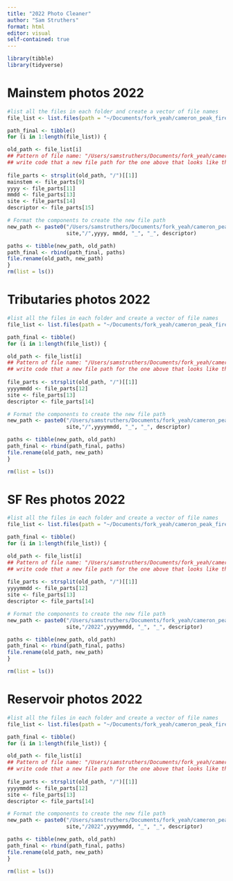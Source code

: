 ```yaml
---
title: "2022 Photo Cleaner"
author: "Sam Struthers"
format: html
editor: visual
self-contained: true
---
```

```r
library(tibble)
library(tidyverse)
```

# Mainstem photos 2022
```r


#list all the files in each folder and create a vector of file names
file_list <- list.files(path = "~/Documents/fork_yeah/cameron_peak_fire_study/data/CPF_Site_Photos/2O22/Mainstem/2022/", full.names = TRUE, recursive = TRUE)

path_final <- tibble()
for (i in 1:length(file_list)) {

old_path <- file_list[i]
## Pattern of file name: "/Users/samstruthers/Documents/fork_yeah/cameron_peak_fire_study/data/CPF_Site_Photos/2O22/Mainstem/YYYY/MMDD/SITE/Descriptor.jpg" 
## write code that a new file path for the one above that looks like this: "/Users/samstruthers/Documents/fork_yeah/cameron_peak_fire_study/data/CPF_Site_Photos/2O22/Mainstem_fixed/YYYYMMDD_SITE_Descriptor.jpg"
 
file_parts <- strsplit(old_path, "/")[[1]]
mainstem <- file_parts[9]
yyyy <- file_parts[11]
mmdd <- file_parts[13]
site <- file_parts[14]
descriptor <- file_parts[15]

# Format the components to create the new file path
new_path <- paste0("/Users/samstruthers/Documents/fork_yeah/cameron_peak_fire_study/data/CPF_Site_Photos/2O22/Mainstem_fixed/",
                   site,"/",yyyy, mmdd, "_", "_", descriptor)

paths <- tibble(new_path, old_path)
path_final <- rbind(path_final, paths)
file.rename(old_path, new_path)
}
rm(list = ls())
```


# Tributaries photos 2022
```r


#list all the files in each folder and create a vector of file names
file_list <- list.files(path = "~/Documents/fork_yeah/cameron_peak_fire_study/data/CPF_Site_Photos/2O22/Tributaries/", full.names = TRUE, recursive = TRUE)

path_final <- tibble()
for (i in 1:length(file_list)) {

old_path <- file_list[i]
## Pattern of file name: "/Users/samstruthers/Documents/fork_yeah/cameron_peak_fire_study/data/CPF_Site_Photos/2O22/Mainstem/YYYYMMDD/SITE/Descriptor.jpg" 
## write code that a new file path for the one above that looks like this: "/Users/samstruthers/Documents/fork_yeah/cameron_peak_fire_study/data/CPF_Site_Photos/2O22/Mainstem_fixed/YYYYMMDD_SITE_Descriptor.jpg"
 
file_parts <- strsplit(old_path, "/")[[1]]
yyyymmdd <- file_parts[12]
site <- file_parts[13]
descriptor <- file_parts[14]

# Format the components to create the new file path
new_path <- paste0("/Users/samstruthers/Documents/fork_yeah/cameron_peak_fire_study/data/CPF_Site_Photos/2O22/tribs_fixed/",
                   site,"/",yyyymmdd, "_", "_", descriptor)

paths <- tibble(new_path, old_path)
path_final <- rbind(path_final, paths)
file.rename(old_path, new_path)
}

rm(list = ls())
```

# SF Res photos 2022
```r


#list all the files in each folder and create a vector of file names
file_list <- list.files(path = "~/Documents/fork_yeah/cameron_peak_fire_study/data/CPF_Site_Photos/2O22/south_fork_reservoirs/", full.names = TRUE, recursive = TRUE)

path_final <- tibble()
for (i in 1:length(file_list)) {

old_path <- file_list[i]
## Pattern of file name: "/Users/samstruthers/Documents/fork_yeah/cameron_peak_fire_study/data/CPF_Site_Photos/2O22/Mainstem/YYYYMMDD/SITE/Descriptor.jpg" 
## write code that a new file path for the one above that looks like this: "/Users/samstruthers/Documents/fork_yeah/cameron_peak_fire_study/data/CPF_Site_Photos/2O22/Mainstem_fixed/YYYYMMDD_SITE_Descriptor.jpg"
 
file_parts <- strsplit(old_path, "/")[[1]]
yyyymmdd <- file_parts[12]
site <- file_parts[13]
descriptor <- file_parts[14]

# Format the components to create the new file path
new_path <- paste0("/Users/samstruthers/Documents/fork_yeah/cameron_peak_fire_study/data/CPF_Site_Photos/2O22/south_fork_fixed/",
                   site,"/2022",yyyymmdd, "_", "_", descriptor)

paths <- tibble(new_path, old_path)
path_final <- rbind(path_final, paths)
file.rename(old_path, new_path)
}

rm(list = ls())
```

# Reservoir photos 2022
```r


#list all the files in each folder and create a vector of file names
file_list <- list.files(path = "~/Documents/fork_yeah/cameron_peak_fire_study/data/CPF_Site_Photos/2O22/Reservoirs/", full.names = TRUE, recursive = TRUE)

path_final <- tibble()
for (i in 1:length(file_list)) {

old_path <- file_list[i]
## Pattern of file name: "/Users/samstruthers/Documents/fork_yeah/cameron_peak_fire_study/data/CPF_Site_Photos/2O22/Mainstem/YYYYMMDD/SITE/Descriptor.jpg" 
## write code that a new file path for the one above that looks like this: "/Users/samstruthers/Documents/fork_yeah/cameron_peak_fire_study/data/CPF_Site_Photos/2O22/Mainstem_fixed/YYYYMMDD_SITE_Descriptor.jpg"
 
file_parts <- strsplit(old_path, "/")[[1]]
yyyymmdd <- file_parts[12]
site <- file_parts[13]
descriptor <- file_parts[14]

# Format the components to create the new file path
new_path <- paste0("/Users/samstruthers/Documents/fork_yeah/cameron_peak_fire_study/data/CPF_Site_Photos/2O22/reservoirs_fixed/",
                   site,"/2022",yyyymmdd, "_", "_", descriptor)

paths <- tibble(new_path, old_path)
path_final <- rbind(path_final, paths)
file.rename(old_path, new_path)
}

rm(list = ls())
```